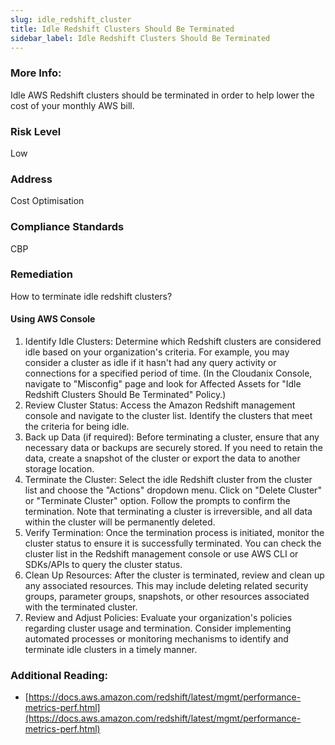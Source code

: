 ```yaml
---
slug: idle_redshift_cluster
title: Idle Redshift Clusters Should Be Terminated
sidebar_label: Idle Redshift Clusters Should Be Terminated
---
```


### More Info:

Idle AWS Redshift clusters should be terminated in order to help lower the cost of your monthly AWS bill.

### Risk Level

Low

### Address

Cost Optimisation

### Compliance Standards

CBP

### Remediation

How to terminate idle redshift clusters?

#### Using AWS Console

1. Identify Idle Clusters: Determine which Redshift clusters are considered idle based on your organization's criteria. For example, you may consider a cluster as idle if it hasn't had any query activity or connections for a specified period of time.
    (In the Cloudanix Console, navigate to "Misconfig" page and look for Affected Assets for "Idle Redshift Clusters Should Be Terminated" Policy.)
2. Review Cluster Status: Access the Amazon Redshift management console and navigate to the cluster list. Identify the clusters that meet the criteria for being idle.
3. Back up Data (if required): Before terminating a cluster, ensure that any necessary data or backups are securely stored. If you need to retain the data, create a snapshot of the cluster or export the data to another storage location.
4. Terminate the Cluster: Select the idle Redshift cluster from the cluster list and choose the "Actions" dropdown menu. Click on "Delete Cluster" or "Terminate Cluster" option. Follow the prompts to confirm the termination. Note that terminating a cluster is irreversible, and all data within the cluster will be permanently deleted.
5. Verify Termination: Once the termination process is initiated, monitor the cluster status to ensure it is successfully terminated. You can check the cluster list in the Redshift management console or use AWS CLI or SDKs/APIs to query the cluster status.
6. Clean Up Resources: After the cluster is terminated, review and clean up any associated resources. This may include deleting related security groups, parameter groups, snapshots, or other resources associated with the terminated cluster.
7. Review and Adjust Policies: Evaluate your organization's policies regarding cluster usage and termination. Consider implementing automated processes or monitoring mechanisms to identify and terminate idle clusters in a timely manner.

### Additional Reading:

- [https://docs.aws.amazon.com/redshift/latest/mgmt/performance-metrics-perf.html](https://docs.aws.amazon.com/redshift/latest/mgmt/performance-metrics-perf.html) 


